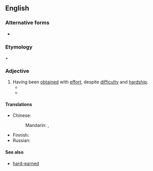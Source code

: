 {{also|hardwon}}
==English==

===Alternative forms===
* {{l|en|hardwon}}

===Etymology===
{{m|en|hard}} + {{m|en|won}}

===Adjective===
{{en-adj|harder-won|sup=hardest-won|more}}

# Having been [[obtain]]ed with [[effort]], despite [[difficulty]] and [[hardship]].
#* {{quote-web|en|author=Gwen Ihnat|title=With McCartney III, Paul McCartney offers lessons from a legendary life|work={{w|The A.V. Club}}|date=9 November 2020|passage=with those decades of life come many '''hard-won''' lessons, and at this stage of the game, McCartney’s not above preaching a bit.}}
#* {{quote-journal|en|date=2021 September 22|author=Stephen Roberts|title=The writings on the wall...|journal=RAIL|issue=940|page=72|text=The League of Nations, meanwhile, suffered a credibility gap as the United States never joined the organisation that its President argued was essential for preserving the '''hard-won''' peace.}}

====Translations====
{{trans-top|having been obtained with effort}}
* Chinese:
*: Mandarin: {{t|cmn|[[來之不易]][[的]]}}, {{t|cmn|[[来之不易]][[的]]|tr=láizhībùyì de}}
{{trans-mid}}
* Finnish: {{t|fi|[[kovalla]] [[työllä]] [[ansaittu]]}}
* Russian: {{t-needed|ru}}
{{trans-bottom}}

====See also====
* [[hard-earned]]